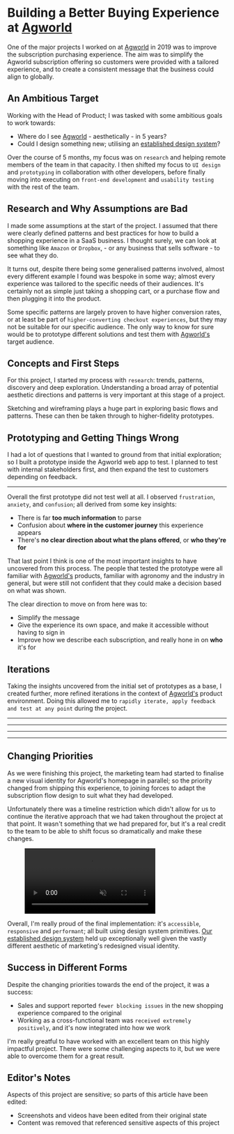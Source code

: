 
<Meta
  description="Building a Better Buying Experience at Agworld"
  url="https://phobon.io/writing/building-a-better-buying-experience-at-agworld"
  image="https://phobon.io/static/writing/building-a-better-buying-experience-at-agworld/index.webp"
/>

# Building a Better Buying Experience at [Agworld](https://agworld.com)

One of the major projects I worked on at [Agworld](https://agworld.com) in 2019 was to improve the subscription purchasing experience. The aim was to simplify the Agworld subscription offering so customers were provided with a tailored experience, and to create a consistent message that the business could align to globally.

## An Ambitious Target

Working with the Head of Product; I was tasked with some ambitious goals to work towards:

- Where do I see [Agworld](https://agworld.com) - aesthetically - in 5 years?
- Could I design something new; utilising an [established design system](http://signal.agworld.com)?

Over the course of 5 months, my focus was on `research` and helping remote members of the team in that capacity. I then shifted my focus to `UI design` and `prototyping` in collaboration with other developers, before finally moving into executing on `front-end development` and `usability testing` with the rest of the team.

## Research and Why Assumptions are Bad

I made some assumptions at the start of the project. I assumed that there were clearly defined patterns and best practices for how to build a shopping experience in a SaaS business. I thought surely, we can look at something like `Amazon` or `Dropbox`, - or any business that sells software - to see what they do.

It turns out, despite there being some generalised patterns involved, almost every different example I found was bespoke in some way; almost every experience was tailored to the specific needs of their audiences. It's certainly not as simple just taking a shopping cart, or a purchase flow and then plugging it into the product.

Some specific patterns are largely proven to have higher conversion rates, or at least be part of `higher-converting checkout experiences`, but they may not be suitable for our specific audience. The only way to know for sure would be to prototype different solutions and test them with [Agworld's](https://agworld.com) target audience.

## Concepts and First Steps

For this project, I started my process with `research`: trends, patterns, discovery and deep exploration. Understanding a broad array of potential aesthetic directions and patterns is very important at this stage of a project.

<Figure caption="A rough moodboard">
  <Picture
    width="100%"
    src="/static/writing/building-a-better-buying-experience-at-agworld/moodboard"
    alt="An array images used for inspiration"
  />
</Figure>

Sketching and wireframing plays a huge part in exploring basic flows and patterns. These can then be taken through to higher-fidelity prototypes.

<ImageGrid>
  <Figure width="100%" caption="Exploring basic layout options">
    <Picture
      width="100%"
      src="/static/writing/building-a-better-buying-experience-at-agworld/cart_sketch1"
      fallbackType="jpg"
      alt="Some sketched layout explorations"
    />
  </Figure>
  <Figure width="100%" caption="Deeper dive into payment forms">
    <Picture
      width="100%"
      src="/static/writing/building-a-better-buying-experience-at-agworld/cart_sketch2"
      fallbackType="jpg"
      alt="Some more sketched layout explorations"
    />
  </Figure>
</ImageGrid>

## Prototyping and Getting Things Wrong

I had a lot of questions that I wanted to ground from that initial exploration; so I built a prototype inside the Agworld web app to test. I planned to test with internal stakeholders first, and then expand the test to customers depending on feedback.

<Figure width="100%" caption="The original experience">
  <Picture
    width="100%"
    src="/static/writing/building-a-better-buying-experience-at-agworld/old_agworld_cart"
    alt="The original shopping experience"
  />
</Figure>

---

<Figure
  width="100%"
  caption="A rapidly-developed prototype with prices obfuscated"
>
  <Picture
    width="100%"
    src="/static/writing/building-a-better-buying-experience-at-agworld/prototype_1"
    alt="A rapidly-developed prototype of a new shopping experience with prices obfuscated"
  />
</Figure>

Overall the first prototype did not test well at all. I observed `frustration`, `anxiety`, and `confusion`; all derived from some key insights:

- There is far **too much information** to parse
- Confusion about **where in the customer journey** this experience appears
- There's **no clear direction about what the plans offered**, or **who they're for**

That last point I think is one of the most important insights to have uncovered from this process. The people that tested the prototype were all familiar with [Agworld's](https://agworld.com) products, familiar with agronomy and the industry in general, but were still not confident that they could make a decision based on what was shown.

<Figure width="100%" caption="Choosing a subscription with prices obfuscated">
  <Picture
    width="100%"
    src="/static/writing/building-a-better-buying-experience-at-agworld/prototype_2"
    alt="Prototype iterations with prices obfuscated"
  />
</Figure>

The clear direction to move on from here was to:

- Simplify the message
- Give the experience its own space, and make it accessible without having to sign in
- Improve how we describe each subscription, and really hone in on **who** it's for

## Iterations

Taking the insights uncovered from the initial set of prototypes as a base, I created further, more refined iterations in the context of [Agworld's](https://agworld.com) product environment. Doing this allowed me to `rapidly iterate, apply feedback and test at any point` during the project.

<Figure
  width="100%"
  caption="Refining and iterating on a theme and aesthetic with prices obfuscated"
>
  <Picture
    width="100%"
    src="/static/writing/building-a-better-buying-experience-at-agworld/iteration_1"
    alt="A summary view of the refined shopping experience and a detail view of a subscription card with prices obfuscated"
  />
</Figure>

---

<FigureGrid caption="Some of the many iterations and tests on prototypes with prices obfuscated">
  <Picture
    width="100%"
    fallbackExtension="png"
    fallbackType="png"
    src="/static/writing/building-a-better-buying-experience-at-agworld/iteration_2"
    alt="An array of iterations of the refined shopping experience with prices obfuscated"
  />
</FigureGrid>

---

<FigureGrid caption="Trying to find a balance in layout with prices obfuscated">
  <Picture
    width="100%"
    fallbackExtension="png"
    fallbackType="png"
    src="/static/writing/building-a-better-buying-experience-at-agworld/iteration_3"
    alt="Sliced images of different layout options for subscription cards with prices obfuscated"
  />
</FigureGrid>

---

<FigureGrid caption="Balancing hierarchy">
  <Picture
    width="100%"
    src="/static/writing/building-a-better-buying-experience-at-agworld/iteration_4"
    alt="Refined shopping experience with subscription cards"
  />
</FigureGrid>

---

<Figure caption="The final, polished experience">
  <Picture
    width="100%"
    src="/static/writing/building-a-better-buying-experience-at-agworld/final"
    alt="Final shipped experience with subscription cards"
  />
</Figure>

## Changing Priorities

As we were finishing this project, the marketing team had started to finalise a new visual identity for Agworld's homepage in parallel; so the priority changed from shipping this experience, to joining forces to adapt the subscription flow design to suit what they had developed.

Unfortunately there was a timeline restriction which didn't allow for us to continue the iterative approach that we had taken throughout the project at that point. It wasn't something that we had prepared for, but it's a real credit to the team to be able to shift focus so dramatically and make these changes.

<Figure caption="The redesigned experience">
  <video
    style={{ width: "100%" }}
    autoPlay="autoplay"
    loop="loop"
    muted="muted"
    playsInline="playsinline"
  >
    <source
      src="/static/writing/building-a-better-buying-experience-at-agworld/cart.webm"
      type="video/webm"
    />
  </video>
</Figure>

Overall, I'm really proud of the final implementation: it's `accessible`, `responsive` and `performant`; all built using design system primitives.
[Our established design system](http://signal.agworld.com) held up exceptionally well given the vastly different aesthetic of marketing's redesigned visual identity.

## Success in Different Forms

Despite the changing priorities towards the end of the project, it was a success:

- Sales and support reported `fewer blocking issues` in the new shopping experience compared to the original
- Working as a cross-functional team was `received extremely positively`, and it's now integrated into how we work

I'm really greatful to have worked with an excellent team on this highly impactful project. There were some challenging aspects to it, but we were able to overcome them for a great result.

## Editor's Notes

Aspects of this project are sensitive; so parts of this article have been edited:

- Screenshots and videos have been edited from their original state
- Content was removed that referenced sensitive aspects of this project
